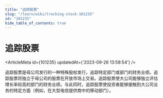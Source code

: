 ```yaml
---
title: "追踪股票"
slug: "/learn/wiki/tracking-stock-101235"
id: "101235"
hide_table_of_contents: true
---
```



# 追踪股票

<ArticleMeta id={101235} updatedAt={'2023-09-26 13:58:54'} />
<div className='border-solid border-b border-t-0 my-4 border-[var(--ifm-color-gray-300)]' />

追踪股票是母公司发行的一种特殊股权发行，追踪特定部门或部门的财务业绩。追踪股票将独立于母公司的股票在开放市场上交易。追踪股票使大公司能够独立评估增长率较高的部门的财务业绩。与此同时，追踪股票使投资者能够接触到大公司业务的特定方面（例如，在大型电信提供商中的移动部门）。
